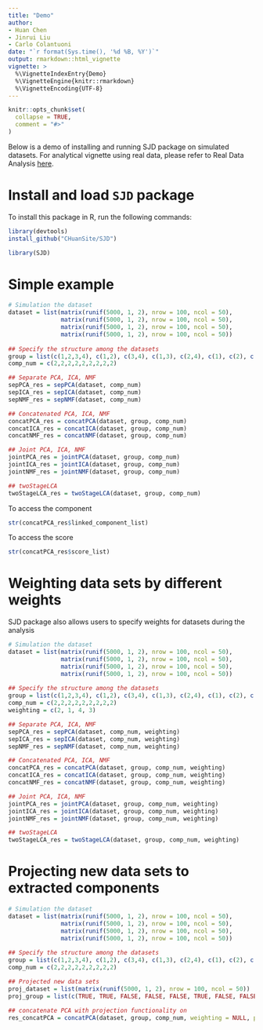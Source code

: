 ```yaml
---
title: "Demo"
author: 
- Huan Chen
- Jinrui Liu
- Carlo Colantuoni
date: "`r format(Sys.time(), '%d %B, %Y')`"
output: rmarkdown::html_vignette
vignette: >
  %\VignetteIndexEntry{Demo}
  %\VignetteEngine{knitr::rmarkdown}
  %\VignetteEncoding{UTF-8}
---
```


```r
knitr::opts_chunk$set(
  collapse = TRUE,
  comment = "#>"
)
```

Below is a demo of installing and running SJD package on simulated datasets. For analytical vignette using real data, please refer to Real Data Analysis [here](https://chuansite.github.io/SJD/articles/StructralJointDecomposition.html).

# Install and load `SJD` package

To install this package in R, run the following commands:

```R
library(devtools)
install_github("CHuanSite/SJD")
```

```r
library(SJD)
```


# Simple example
```r
# Simulation the dataset
dataset = list(matrix(runif(5000, 1, 2), nrow = 100, ncol = 50),
               matrix(runif(5000, 1, 2), nrow = 100, ncol = 50),
               matrix(runif(5000, 1, 2), nrow = 100, ncol = 50),
               matrix(runif(5000, 1, 2), nrow = 100, ncol = 50))
               
## Specify the structure among the datasets
group = list(c(1,2,3,4), c(1,2), c(3,4), c(1,3), c(2,4), c(1), c(2), c(3), c(4))
comp_num = c(2,2,2,2,2,2,2,2,2)

## Separate PCA, ICA, NMF
sepPCA_res = sepPCA(dataset, comp_num)
sepICA_res = sepICA(dataset, comp_num)
sepNMF_res = sepNMF(dataset, comp_num)

## Concatenated PCA, ICA, NMF
concatPCA_res = concatPCA(dataset, group, comp_num)
concatICA_res = concatICA(dataset, group, comp_num)
concatNMF_res = concatNMF(dataset, group, comp_num)

## Joint PCA, ICA, NMF
jointPCA_res = jointPCA(dataset, group, comp_num)
jointICA_res = jointICA(dataset, group, comp_num)
jointNMF_res = jointNMF(dataset, group, comp_num)

## twoStageLCA
twoStageLCA_res = twoStageLCA(dataset, group, comp_num)
```

To access the component
```r
str(concatPCA_res$linked_component_list)
```

To access the score
```r
str(concatPCA_res$score_list)
```

# Weighting data sets by different weights

SJD package also allows users to specify weights for datasets during the analysis

```r
# Simulation the dataset
dataset = list(matrix(runif(5000, 1, 2), nrow = 100, ncol = 50),
               matrix(runif(5000, 1, 2), nrow = 100, ncol = 50),
               matrix(runif(5000, 1, 2), nrow = 100, ncol = 50),
               matrix(runif(5000, 1, 2), nrow = 100, ncol = 50))
               
## Specify the structure among the datasets
group = list(c(1,2,3,4), c(1,2), c(3,4), c(1,3), c(2,4), c(1), c(2), c(3), c(4))
comp_num = c(2,2,2,2,2,2,2,2,2)
weighting = c(2, 1, 4, 3)

## Separate PCA, ICA, NMF
sepPCA_res = sepPCA(dataset, comp_num, weighting)
sepICA_res = sepICA(dataset, comp_num, weighting)
sepNMF_res = sepNMF(dataset, comp_num, weighting)

## Concatenated PCA, ICA, NMF
concatPCA_res = concatPCA(dataset, group, comp_num, weighting)
concatICA_res = concatICA(dataset, group, comp_num, weighting)
concatNMF_res = concatNMF(dataset, group, comp_num, weighting)

## Joint PCA, ICA, NMF
jointPCA_res = jointPCA(dataset, group, comp_num, weighting)
jointICA_res = jointICA(dataset, group, comp_num, weighting)
jointNMF_res = jointNMF(dataset, group, comp_num, weighting)

## twoStageLCA
twoStageLCA_res = twoStageLCA(dataset, group, comp_num, weighting)
```

# Projecting new data sets to extracted components

```r
# Simulation the dataset
dataset = list(matrix(runif(5000, 1, 2), nrow = 100, ncol = 50),
               matrix(runif(5000, 1, 2), nrow = 100, ncol = 50),
               matrix(runif(5000, 1, 2), nrow = 100, ncol = 50),
               matrix(runif(5000, 1, 2), nrow = 100, ncol = 50))
               
## Specify the structure among the datasets
group = list(c(1,2,3,4), c(1,2), c(3,4), c(1,3), c(2,4), c(1), c(2), c(3), c(4))
comp_num = c(2,2,2,2,2,2,2,2,2)

## Projected new data sets
proj_dataset = list(matrix(runif(5000, 1, 2), nrow = 100, ncol = 50))
proj_group = list(c(TRUE, TRUE, FALSE, FALSE, FALSE, TRUE, FALSE, FALSE, FALSE))

## concatenate PCA with projection functionality on
res_concatPCA = concatPCA(dataset, group, comp_num, weighting = NULL, proj_dataset = proj_dataset, proj_group = proj_group)
```

